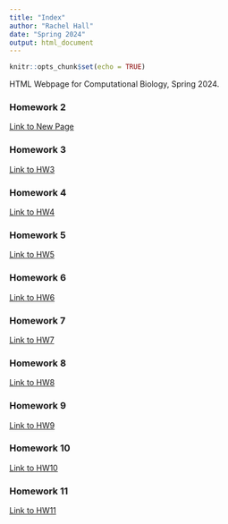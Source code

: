 ```yaml
---
title: "Index"
author: "Rachel Hall"
date: "Spring 2024"
output: html_document
---
```


```r
knitr::opts_chunk$set(echo = TRUE)
```

HTML Webpage for Computational Biology, Spring 2024. 

### Homework 2
[Link to New Page](newpage.html)

### Homework 3
[Link to HW3](Homeworks/HW3.html)

### Homework 4
[Link to HW4](Homeworks/HW4.html)

### Homework 5
[Link to HW5](Homeworks/Homework5.html)

### Homework 6
[Link to HW6](Homeworks/Homework6.html)

### Homework 7
[Link to HW7](Homeworks/Homework7.html)

### Homework 8
[Link to HW8](Homeworks/Homework8.html)

### Homework 9
[Link to HW9](Homeworks/Homework9.html)

### Homework 10
[Link to HW10](Homeworks/Homework10.html)

### Homework 11
[Link to HW11](Homeworks/Homework11.html)


 
  